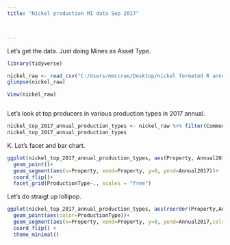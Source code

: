 ```yaml
---
title: "Nickel production MI data Sep 2017"



---
```


Let's get the data. Just doing Mines as Asset Type. 

 

```r
library(tidyverse)

nickel_raw <- read_csv("C:/Users/mmccrae/Desktop/nickel formated R annual production.csv")
glimpse(nickel_raw)

View(nickel_raw)



```




Let's look at top producers in various production types in 2017 annual. 


```r

nickel_top_2017_annual_production_types <- nickel_raw %>% filter(Commodity=="Nickel") %>% select(Property,ProductionType,Annual2017) %>% filter(!is.na(Annual2017)) %>% arrange(Property, desc(Annual2017))
nickel_top_2017_annual_production_types

```

K. Let's facet and bar chart. 

```r

ggplot(nickel_top_2017_annual_production_types, aes(Property, Annual2017))+
  geom_point()+
  geom_segment(aes(x=Property, xend=Property, y=0, yend=Annual2017))+
  coord_flip()+
  facet_grid(ProductionType~., scales = "free")

```


Let's do straigt up lollipop. 

```r

ggplot(nickel_top_2017_annual_production_types, aes(reorder(Property,Annual2017), Annual2017))+
  geom_point(aes(color=ProductionType))+
  geom_segment(aes(x=Property, xend=Property, y=0, yend=Annual2017,color=ProductionType))+
  coord_flip() +
  theme_minimal()

```






